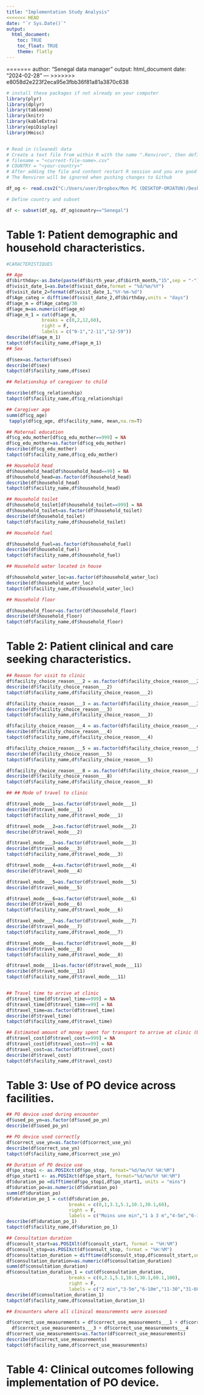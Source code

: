 ```yaml
---
title: "Implementation Study Analysis"
<<<<<<< HEAD
date: "`r Sys.Date()`"
output:
  html_document:
    toc: TRUE
    toc_float: TRUE
    theme: flatly 
---
```

=======
author: "Senegal data manager"
output: html_document
date: "2024-02-28"
--- 
>>>>>>> e8058d2e223f2eca95e3fbb36f81a81a3870c638

```r

# install these packages if not already on your computer
library(plyr)
library(dplyr)
library(tableone)
library(knitr)
library(kableExtra)
library(epiDisplay)
library(Hmisc)


# Read in (cleaned) data
# Create a text file from within R with the name ".Renviron", then define the variables as below
# filename = "<current-file-name>.csv"
# COUNTRY = "<your-country>"
# After adding the file and content restart R session and you are good to go
# The Renviron will be ignored when pushing changes to Github

df_og <- read.csv2("C:/Users/user/Dropbox/Mon PC (DESKTOP-OMJATUN)/Desktop/TIMCI/Implamentation study training/implementation-data_clean_2024-02-15.csv")

# Define country and subset

df <- subset(df_og, df_og$country=="Senegal")

```
 
# Table 1: Patient demographic and household characteristics.


```r
#CARACTERISTIQUES 

## Age
df$birthday<-as.Date(paste(df$birth_year,df$birth_month,"15",sep = "-"),format = "%Y-%m-%d")
df$visit_date_1=as.Date(df$visit_date,format = "%d/%m/%Y")
df$visit_date_2=format(df$visit_date_1,"%Y-%m-%d")
df$Age_categ = difftime(df$visit_date_2,df$birthday,units = "days")
df$age_m = df$Age_categ/30
df$age_m=as.numeric(df$age_m)
df$age_m_1 = cut(df$age_m,
             breaks = c(0,2,12,60),
             right = F,
             labels = c("0-1","2-11","12-59"))
describe(df$age_m_1)
tabpct(df$facility_name,df$age_m_1)
## Sex

df$sex=as.factor(df$sex)
describe(df$sex)
tabpct(df$facility_name,df$sex)

## Relationship of caregiver to child

describe(df$cg_relationship)
tabpct(df$facility_name,df$cg_relationship)

## Caregiver age
summ(df$cg_age)
 tapply(df$cg_age, df$facility_name, mean,na.rm=T)

## Maternal education
df$cg_edu_mother[df$cg_edu_mother==999] = NA
df$cg_edu_mother=as.factor(df$cg_edu_mother)
describe(df$cg_edu_mother) 
tabpct(df$facility_name,df$cg_edu_mother)

## Household head
df$household_head[df$household_head==99] = NA
df$household_head=as.factor(df$household_head)
describe(df$household_head)
tabpct(df$facility_name,df$household_head)

## Household toilet
df$household_toilet[df$household_toilet==999] = NA
df$household_toilet=as.factor(df$household_toilet)
describe(df$household_toilet)
tabpct(df$facility_name,df$household_toilet)

## Household fuel

df$household_fuel=as.factor(df$household_fuel)
describe(df$household_fuel)
tabpct(df$facility_name,df$household_fuel)

## Household water located in house

df$household_water_loc=as.factor(df$household_water_loc)
describe(df$household_water_loc)
tabpct(df$facility_name,df$household_water_loc)

## Household floor

df$household_floor=as.factor(df$household_floor)
describe(df$household_floor)
tabpct(df$facility_name,df$household_floor)
```


# Table 2: Patient clinical and care seeking characteristics.


```r

## Reason for visit to clinic
df$facility_choice_reason___2 = as.factor(df$facility_choice_reason___2)
describe(df$facility_choice_reason___2)
tabpct(df$facility_name,df$facility_choice_reason___2)

df$facility_choice_reason___3 = as.factor(df$facility_choice_reason___3)
describe(df$facility_choice_reason___3)
tabpct(df$facility_name,df$facility_choice_reason___3)

df$facility_choice_reason___4 = as.factor(df$facility_choice_reason___4)
describe(df$facility_choice_reason___4)
tabpct(df$facility_name,df$facility_choice_reason___4)

df$facility_choice_reason___5 = as.factor(df$facility_choice_reason___5)
describe(df$facility_choice_reason___5)
tabpct(df$facility_name,df$facility_choice_reason___5)

df$facility_choice_reason___8 = as.factor(df$facility_choice_reason___8)
describe(df$facility_choice_reason___8)
tabpct(df$facility_name,df$facility_choice_reason___8)

## ## Mode of travel to clinic

df$travel_mode___1=as.factor(df$travel_mode___1) 
describe(df$travel_mode___1)
tabpct(df$facility_name,df$travel_mode___1)

df$travel_mode___2=as.factor(df$travel_mode___2)
describe(df$travel_mode___2)

df$travel_mode___3=as.factor(df$travel_mode___3)
describe(df$travel_mode___3)
tabpct(df$facility_name,df$travel_mode___3)

df$travel_mode___4=as.factor(df$travel_mode___4)
describe(df$travel_mode___4)

df$travel_mode___5=as.factor(df$travel_mode___5) 
describe(df$travel_mode___5)

df$travel_mode___6=as.factor(df$travel_mode___6)
describe(df$travel_mode___6)
tabpct(df$facility_name,df$travel_mode___6)

df$travel_mode___7=as.factor(df$travel_mode___7)
describe(df$travel_mode___7)
tabpct(df$facility_name,df$travel_mode___7)

df$travel_mode___8=as.factor(df$travel_mode___8)
describe(df$travel_mode___8)
tabpct(df$facility_name,df$travel_mode___8)

df$travel_mode___11=as.factor(df$travel_mode___11)
describe(df$travel_mode___11)
tabpct(df$facility_name,df$travel_mode___11)


## Travel time to arrive at clinic
df$travel_time[df$travel_time==999] = NA
df$travel_time[df$travel_time==99] = NA
df$travel_time=as.factor(df$travel_time)
describe(df$travel_time)
tabpct(df$facility_name,df$travel_time)

## Estimated amount of money spent for transport to arrive at clinic (USD)
df$travel_cost[df$travel_cost==999] = NA
df$travel_cost[df$travel_cost==99] = NA
df$travel_cost=as.factor(df$travel_cost)
describe(df$travel_cost)
tabpct(df$facility_name,df$travel_cost)

```


# Table 3: Use of PO device across facilities.

```r

## PO device used during encounter
df$used_po_yn=as.factor(df$used_po_yn)
describe(df$used_po_yn)

## PO device used correctly
df$correct_use_yn=as.factor(df$correct_use_yn)
describe(df$correct_use_yn)
tabpct(df$facility_name,df$correct_use_yn)

## Duration of PO device use
df$po_stop1 <- as.POSIXct(df$po_stop, format="%d/%m/%Y %H:%M")
df$po_start1 <- as.POSIXct(df$po_start, format="%d/%m/%Y %H:%M")
df$duration_po =difftime(df$po_stop1,df$po_start1, units = "mins")
df$duration_po=as.numeric(df$duration_po)
summ(df$duration_po)
df$duration_po_1 = cut(df$duration_po,
                       breaks = c(0,1,3.1,5.1,10.1,30.1,60),
                       right = F,
                       labels = c("Moins une min","1 à 3 m","4-5m","6-10m","11-30","31-60"))
describe(df$duration_po_1)
tabpct(df$facility_name,df$duration_po_1)

## Consultation duration
df$consult_start=as.POSIXlt(df$consult_start, format = "%H:%M")
df$consult_stop=as.POSIXct(df$consult_stop, format = "%H:%M")
df$consultation_duration = difftime(df$consult_stop,df$consult_start,units = "mins")
df$consultation_duration=as.numeric(df$consultation_duration)
summ(df$consultation_duration)
df$consultation_duration_1 = cut(df$consultation_duration,
                       breaks = c(0,2.1,5.1,10.1,30.1,60.1,100),
                       right = F,
                       labels = c("2 min","3-5m","6-10m","11-30","31-60","Plus 60"))
describe(df$consultation_duration_1)
tabpct(df$facility_name,df$consultation_duration_1)

## Encounters where all clinical measurements were assessed

df$correct_use_measurements = df$correct_use_measurements___1 + df$correct_use_measurements___2 +
  df$correct_use_measurements___3 + df$correct_use_measurements___4
df$correct_use_measurements=as.factor(df$correct_use_measurements)
describe(df$correct_use_measurements)
tabpct(df$facility_name,df$correct_use_measurements)
```


# Table 4: Clinical outcomes following implementation of PO device.

